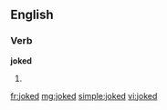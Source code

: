 ==English==

===Verb===
'''joked'''

# {{past of|joke}}

[[fr:joked]]
[[mg:joked]]
[[simple:joked]]
[[vi:joked]]
